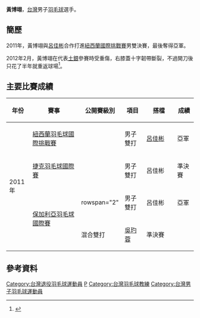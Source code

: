 {{noteTA|G1=Badminton}}
{{Infobox 羽球選手
| playername              = 黃博翊
| image                   = File:Huang Po-Yi.png
| size                    = 
| caption                 = 
| birth_name              = 
| date_of_birth           = 
| place_of_birth          = 
| height                  = 
| weight                  = 
| event                   = 男子雙打、混合雙打
| country                 = {{ROC}}
| years_active            = 
| handedness              = 
| coach                   = 
| highest_ranking         = 第46位（男雙-[[呂佳彬|呂佳彬]]）
| date_of_highest_ranking = 2012年3月19日<ref name="highest-ranking">[http://bwfcontent.tournamentsoftware.com/ranking/player.aspx?id=6829&player=107991 BWF World Ranking - Ranking of HUANG Po Yi (19459)]{{en}}</ref>
| current_ranking         = 第938位（男雙-[[巫孝霖|巫孝霖]]）<br/>第545位（混雙-[[程文欣|程文欣]]）
| date_of_current_ranking = 2014年5月2日<ref>[http://bwfcontent.tournamentsoftware.com/ranking/category.aspx?id=6829&category=474 BWF World Ranking - BWF世界排名榜 (5/2/2014) -  Men's doubles]{{en}}</ref><ref>[http://bwfcontent.tournamentsoftware.com/ranking/category.aspx?id=6829&category=476 BWF World Ranking - BWF世界排名榜 (5/2/2014) -  Mixed doubles]{{en}}</ref>
| played                  = 32勝–33負（男雙）<br/>11勝–17負（混雙）
| titles                  =
| bwf_profile             = BF194680-B2ED-4428-88B6-04B3F03EE27B
| bwf_id                  = 19459
| updated                 = 2014年5月4日
}}
{{MedalTableTop|width=286px}}
{{MedalSport | 男子[[羽毛球|羽毛球]]}}
{{MedalCountry | {{TPE}}}}
{{MedalBottom}}
'''黃博翊'''{{bd|||||catIdx=H黃}}，[[台灣|台灣]]男子[[羽毛球|羽毛球]]選手。

==簡歷==
2011年，黃博翊與[[呂佳彬|呂佳彬]]合作打進[[2011年紐西蘭羽毛球國際挑戰賽|紐西蘭國際挑戰賽]]男雙決賽，最後奪得亞軍。

2012年2月，黃博翊在代表[[土地銀行羽球隊|土銀]]參賽時受重傷，右膝蓋十字韌帶斷裂，不過開刀後只花了半年就重返球場<ref>{{cite news|title=〈全國羽球排名賽〉傷癒復出超堅強　黃博翊目標返前8|url=http://www.tsna.com.tw/index.php?q=node/35937|newspaper=TSNA|date=2012-10-16|accessdate=2022-02-15|archive-date=2014-05-04|archive-url=https://web.archive.org/web/20140504121533/http://www.tsna.com.tw/index.php?q=node%2F35937|dead-url=no}}</ref>。

==主要比賽成績==
{| class=wikitable style="text-align:center; font-size:small;" 
!width="50"|年份
!width="180"|賽事
!width="80"|公開賽級別
!width="60"|項目
!width="100"|搭檔
!width="50"|成績
|-
!rowspan="4"|2011年
|[[2011年紐西蘭羽毛球國際挑戰賽|紐西蘭羽毛球國際挑戰賽]]
|{{BWFIC}}
|男子雙打
|[[呂佳彬|呂佳彬]]
|bgcolor="silver"|亞軍
|-
|[[2011年捷克羽毛球國際賽|捷克羽毛球國際賽]]
|{{BWFIC}}
|男子雙打
|呂佳彬
|bgcolor="#b8860b"|準決賽
|-
|rowspan="2"|[[2011年保加利亞羽毛球國際賽|保加利亞羽毛球國際賽]]
|rowspan="2" {{BWFIC}}
|男子雙打
|呂佳彬
|bgcolor="silver"|亞軍
|-
|混合雙打
|[[吳玓蓉|吳玓蓉]]
|bgcolor="#b8860b"|準決賽
|}
{{BWF賽事級別索引}}

==參考資料==
{{Reflist}}

{{DEFAULTSORT:HUANG Po Yi}}
[[Category:台灣退役羽毛球運動員|Category:台灣退役羽毛球運動員]]
[[Category:黃姓|P]]
[[Category:台灣羽毛球教練|Category:台灣羽毛球教練]]
[[Category:台灣男子羽毛球運動員|Category:台灣男子羽毛球運動員]]